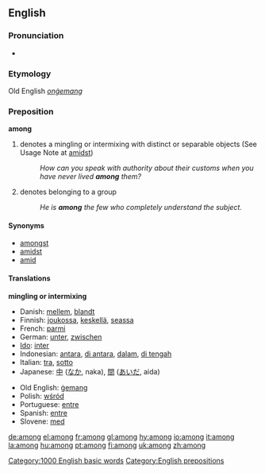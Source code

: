 ==English==

{{rank|seen|better|name|209|among|done|days|something}}

===Pronunciation===
*{{audio|en-us-among.ogg|Audio (US)}}
===Etymology===
Old English ''[[onġemang]]''

===Preposition===
'''among'''
#denotes a mingling or intermixing with distinct or separable objects (See Usage Note at [[amidst]])
#:''How can you speak with authority about their customs when you have never lived '''among''' them?''
#denotes belonging to a group
#:''He is '''among''' the few who completely understand the subject.''

====Synonyms====
*[[amongst]]
*[[amidst]]
*[[amid]]

==== Translations ====
'''mingling or intermixing'''
{{top}}
*Danish: [[mellem]], [[blandt]]
*Finnish: [[joukossa]], [[keskellä]], [[seassa]]
*French: [[parmi]]
*German: [[unter]], [[zwischen]]
*[[Ido]]: [[inter]]
*Indonesian: [[antara]], [[di antara]], [[dalam]], [[di tengah]]
*Italian: [[tra]], [[sotto]]
*Japanese: [[中]] ([[なか]], naka), [[間]] ([[あいだ]], aida)
{{mid}}
*Old English: [[gemang|ġemang]]
*Polish: [[wśród]]
*Portuguese: [[entre]]
*Spanish: [[entre]]
*Slovene: [[med]]
{{bottom}}

[[Category:1000 English basic words]]
[[Category:English prepositions]]

[[de:among]]
[[el:among]]
[[fr:among]]
[[gl:among]]
[[hy:among]]
[[io:among]]
[[it:among]]
[[la:among]]
[[hu:among]]
[[pt:among]]
[[fi:among]]
[[uk:among]]
[[zh:among]]